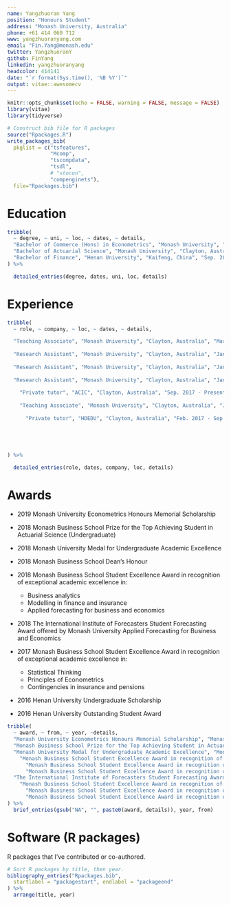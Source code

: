 ```yaml
---
name: Yangzhuoran Yang
position: "Honours Student"
address: "Monash University, Australia"
phone: +61 414 060 712
www: yangzhuoranyang.com
email: "Fin.Yang@monash.edu"
twitter: YangzhuoranY
github: FinYang
linkedin: yangzhuoranyang
headcolor: 414141
date: "`r format(Sys.time(), '%B %Y')`"
output: vitae::awesomecv
---
```


```r
knitr::opts_chunk$set(echo = FALSE, warning = FALSE, message = FALSE)
library(vitae)
library(tidyverse)
```

```r
# Construct bib file for R packages
source("Rpackages.R")
write_packages_bib(
  pkglist = c("tsfeatures",
              "Mcomp",
              "tscompdata", 
              "tsdl", 
              # "stocon",
              "compenginets"),
  file="Rpackages.bib")
```

# Education

```r
tribble(
  ~ degree, ~ uni, ~ loc, ~ dates, ~ details,
  "Bachelor of Commerce (Hons) in Econometrics", "Monash University", "Clayton, Australia", "Feb. 2019 - Present", "Thesis: Optimal portfolio selection via dimensional reduction in a stochastic optimal control setting",
  "Bachelor of Actuarial Science", "Monash University", "Clayton, Australia", "Jul. 2016 - Jul. 2018", "GPA of 4, WAM of 90.323", 
  "Bachelor of Finance", "Henan University", "Kaifeng, China", "Sep. 2014 - Present", "GPA of 3.940"
) %>% 

  detailed_entries(degree, dates, uni, loc, details)

```

# Experience

```r

tribble(
  ~ role, ~ company, ~ loc, ~ dates, ~ details,

  "Teaching Associate", "Monash University", "Clayton, Australia", "Mar. 2019 - Present", "Business and economic statistics (ETC1000)",
  
  "Research Assistant", "Monash University", "Clayton, Australia", "Jan. 2016 - Present", "Responsibilities including developments of R packages and data manipulation",
  
  "Research Assistant", "Monash University", "Clayton, Australia", "Jan. 2016 - Present", "Concepts involving time series, financial data, dimension reduction and stochastic optimization",
  
  "Research Assistant", "Monash University", "Clayton, Australia", "Jan. 2016 - Present", "Supervisors include Dr Bonsoo Koo, Dr Dan Zhu, and Professor Rob Hyndman",
  
    "Private tutor", "ACIC", "Clayton, Australia", "Sep. 2017 - Present", "Introductory Econometrics, Actuarial Statistics, Probability and statistical inference for economics and business, Applied econometrics and Financial Econometric",
  
    "Teaching Associate", "Monash University", "Clayton, Australia", "Jul. 2017 - Nov. 2017", "Introduction to financial accounting (ACC1100)",
  
      "Private tutor", "HDEDU", "Clayton, Australia", "Feb. 2017 - Sep. 2017", "Introductory Econometrics and Actuarial Statistics"





) %>% 

  detailed_entries(role, dates, company, loc, details)

```

\pagebreak

# Awards


* 2019 Monash University Econometrics Honours Memorial Scholarship

* 2018 Monash Business School Prize for the Top Achieving Student in Actuarial Science (Undergraduate) 

* 2018 Monash University Medal for Undergraduate Academic Excellence

* 2018 Monash Business School Dean's Honour

* 2018 Monash Business School Student Excellence Award in recognition of exceptional academic excellence in:  

  - Business analytics
  - Modelling in finance and insurance
  - Applied forecasting for business and economics

* 2018 The International Institute of Forecasters Student Forecasting Award 
    offered by Monash University Applied Forecasting for Business and Economics 

* 2017 Monash Business School Student Excellence Award in recognition of exceptional academic excellence in:  

  - Statistical Thinking
  - Principles of Econometrics
  - Contingencies in insurance and pensions
  
* 2016 Henan University Undergraduate Scholarship 

* 2016 Henan University Outstanding Student Award

```r

tribble(
  ~ award, ~ from, ~ year, ~details,
  "Monash University Econometrics Honours Memorial Scholarship", "Monash", "2019", NA,
  "Monash Business School Prize for the Top Achieving Student in Actuarial Science (Undergraduate)", "Monash", "2018", NA,
  "Monash University Medal for Undergraduate Academic Excellence", "Monash", "2018", NA,
    "Monash Business School Student Excellence Award in recognition of exceptional academic excellence in:", "Monash", "2018", "Business analytics", 
      "Monash Business School Student Excellence Award in recognition of exceptional academic excellence in:", "Monash", "2018", "Modelling in finance and insurance", 
      "Monash Business School Student Excellence Award in recognition of exceptional academic excellence in:", "Monash", "2018", "Applied forecasting for business and economics", 
  "The International Institute of Forecasters Student Forecasting Award o", "IIF", "2018", NA,
    "Monash Business School Student Excellence Award in recognition of exceptional academic excellence in:", "Monash", "2017", "Statistical Thinking", 
      "Monash Business School Student Excellence Award in recognition of exceptional academic excellence in:", "Monash", "2017", "Principles of Econometrics", 
      "Monash Business School Student Excellence Award in recognition of exceptional academic excellence in:", "Monash", "2017", "Contingencies in insurance and pensions"
) %>%
  brief_entries(gsub("NA", "", paste0(award, details)), year, from)

```


# Software (R packages)

R packages that I've contributed or co-authored.

```r
# Sort R packages by title, then year.
bibliography_entries("Rpackages.bib",
  startlabel = "packagestart", endlabel = "packageend"
) %>%
  arrange(title, year)
```
